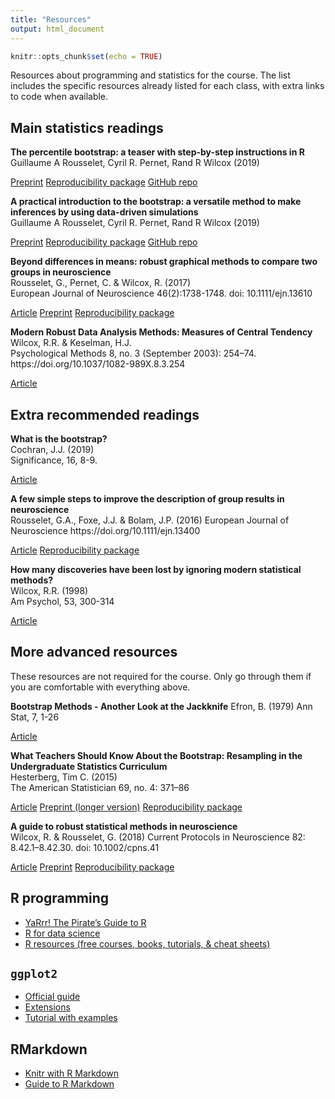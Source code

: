 ```yaml
---
title: "Resources"
output: html_document
---
```


```r
knitr::opts_chunk$set(echo = TRUE)
```

Resources about programming and statistics for the course. The list includes the specific resources already listed for each class, with extra links to code when available.

## Main statistics readings

**The percentile bootstrap: a teaser with step-by-step instructions in R**  
Guillaume A Rousselet, Cyril R. Pernet, Rand R Wilcox (2019)

<a href="https://psyarxiv.com/kxarf" class="badge progress-bar-info">Preprint</a>
<a href="https://osf.io/dvuze/" class="badge progress-bar-warning">Reproducibility package</a>
<a href="https://github.com/GRousselet/bootsteps" class="badge progress-bar-danger">GitHub repo</a>

**A practical introduction to the bootstrap: a versatile method to make inferences by using data-driven simulations**  
Guillaume A Rousselet, Cyril R. Pernet, Rand R Wilcox (2019)

<a href="https://psyarxiv.com/h8ft7" class="badge progress-bar-info">Preprint</a>
<a href="https://osf.io/8b4t5/" class="badge progress-bar-warning">Reproducibility package</a>
<a href="https://github.com/GRousselet/bootstrap" class="badge progress-bar-danger">GitHub repo</a>

**Beyond differences in means: robust graphical methods to compare two groups in neuroscience**  
Rousselet, G., Pernet, C. & Wilcox, R. (2017)   
European Journal of Neuroscience 46(2):1738-1748. doi: 10.1111/ejn.13610

<a href="https://www.ncbi.nlm.nih.gov/pubmed/28544058" class="badge progress-bar-primary">Article</a>
<a href="http://biorxiv.org/content/10.1101/121079v2" class="badge progress-bar-info">Preprint</a>
<a href="https://dx.doi.org/10.6084/m9.figshare.4055970" class="badge progress-bar-warning">Reproducibility package</a>

**Modern Robust Data Analysis Methods: Measures of Central Tendency**  
Wilcox, R.R. & Keselman, H.J.   
Psychological Methods 8, no. 3 (September 2003): 254–74. https://doi.org/10.1037/1082-989X.8.3.254

<a href="https://pdfs.semanticscholar.org/ae4f/7b6c6ee364049eeed874717b5b499d14156a.pdf" class="badge progress-bar-primary">Article</a>

## Extra recommended readings

**What is the bootstrap?**  
Cochran, J.J. (2019)  
Significance, 16, 8-9.

<a href="https://rss.onlinelibrary.wiley.com/doi/10.1111/j.1740-9713.2019.01225.x" class="badge progress-bar-primary">Article</a>

**A few simple steps to improve the description of group results in neuroscience**  
Rousselet, G.A., Foxe, J.J. & Bolam, J.P. (2016) 
European Journal of Neuroscience https://doi.org/10.1111/ejn.13400  

<a href="https://onlinelibrary.wiley.com/doi/full/10.1111/ejn.13400" class="badge progress-bar-primary">Article</a>
<a href="https://dx.doi.org/10.6084/m9.figshare.3806487" class="badge progress-bar-warning">Reproducibility package</a>

**How many discoveries have been lost by ignoring modern statistical methods?**  
Wilcox, R.R. (1998)  
Am Psychol, 53, 300-314 

<a href="https://pdfs.semanticscholar.org/c597/216929c80168e2da28894ffb1af3aa30b12e.pdf" class="badge progress-bar-primary">Article</a>

## More advanced resources
These resources are not required for the course. Only go through them if you are comfortable with everything above.  

**Bootstrap Methods - Another Look at the Jackknife**
Efron, B. (1979) 
Ann Stat, 7, 1-26  

<a href="https://projecteuclid.org/euclid.aos/1176344552" class="badge progress-bar-primary">Article</a>

**What Teachers Should Know About the Bootstrap: Resampling in the Undergraduate Statistics Curriculum**  
Hesterberg, Tim C. (2015)  
The American Statistician 69, no. 4: 371–86  

<a href="https://amstat.tandfonline.com/doi/abs/10.1080/00031305.2015.1089789" class="badge progress-bar-primary">Article</a>
<a href="https://arxiv.org/abs/1411.5279" class="badge progress-bar-info">Preprint (longer version)</a>
<a href="https://doi.org/10.6084/m9.figshare.1569497.v3" class="badge progress-bar-warning">Reproducibility package</a>

**A guide to robust statistical methods in neuroscience**  
Wilcox, R. & Rousselet, G. (2018) 
Current Protocols in Neuroscience 82: 8.42.1–8.42.30. doi: 10.1002/cpns.41  

<a href="https://dx.doi.org/10.1002/cpns.41" class="badge progress-bar-primary">Article</a>
<a href="https://www.biorxiv.org/content/early/2017/06/20/151811" class="badge progress-bar-info">Preprint</a>
<a href="https://doi.org/10.6084/m9.figshare.5114275" class="badge progress-bar-warning">Reproducibility package</a>

## R programming

- [YaRrr! The Pirate’s Guide to R](https://bookdown.org/ndphillips/YaRrr/)
- [R for data science](https://r4ds.had.co.nz)
- [R resources (free courses, books, tutorials, & cheat sheets)](https://paulvanderlaken.com/2017/08/10/r-resources-cheatsheets-tutorials-books/)

## `ggplot2`

- [Official guide](https://ggplot2.tidyverse.org)
- [Extensions](https://www.ggplot2-exts.org)
- [Tutorial with examples](http://www.sthda.com/english/wiki/ggplot2-essentials)

## RMarkdown

- [Knitr with R Markdown](https://kbroman.org/knitr_knutshell/pages/Rmarkdown.html)
- [Guide to R Markdown](https://bookdown.org/yihui/rmarkdown/)

